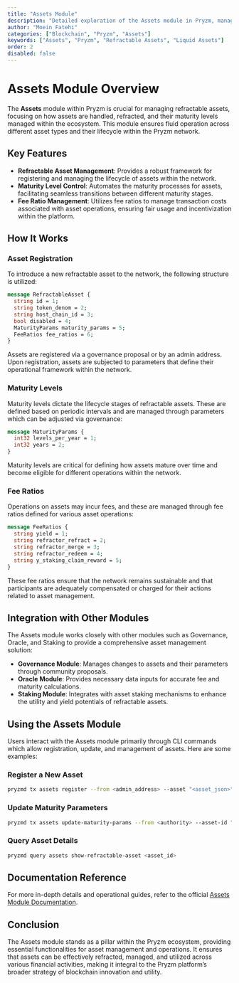 ```yaml
---
title: "Assets Module"
description: "Detailed exploration of the Assets module in Pryzm, managing refractable assets and their operations."
author: "Moein Fatehi"
categories: ["Blockchain", "Pryzm", "Assets"]
keywords: ["Assets", "Pryzm", "Refractable Assets", "Liquid Assets"]
order: 2
disabled: false
---
```


# Assets Module Overview

The **Assets** module within Pryzm is crucial for managing refractable assets, focusing on how assets are handled, refracted, and their maturity levels managed within the ecosystem. This module ensures fluid operation across different asset types and their lifecycle within the Pryzm network.

## Key Features

- **Refractable Asset Management**: Provides a robust framework for registering and managing the lifecycle of assets within the network.
- **Maturity Level Control**: Automates the maturity processes for assets, facilitating seamless transitions between different maturity stages.
- **Fee Ratio Management**: Utilizes fee ratios to manage transaction costs associated with asset operations, ensuring fair usage and incentivization within the platform.

## How It Works

### Asset Registration

To introduce a new refractable asset to the network, the following structure is utilized:

```protobuf
message RefractableAsset {
  string id = 1;
  string token_denom = 2;
  string host_chain_id = 3;
  bool disabled = 4;
  MaturityParams maturity_params = 5;
  FeeRatios fee_ratios = 6;
}
```

Assets are registered via a governance proposal or by an admin address. Upon registration, assets are subjected to parameters that define their operational framework within the network.

### Maturity Levels

Maturity levels dictate the lifecycle stages of refractable assets. These are defined based on periodic intervals and are managed through parameters which can be adjusted via governance:

```protobuf
message MaturityParams {
  int32 levels_per_year = 1;
  int32 years = 2;
}
```

Maturity levels are critical for defining how assets mature over time and become eligible for different operations within the network.

### Fee Ratios

Operations on assets may incur fees, and these are managed through fee ratios defined for various asset operations:

```protobuf
message FeeRatios {
  string yield = 1;
  string refractor_refract = 2;
  string refractor_merge = 3;
  string refractor_redeem = 4;
  string y_staking_claim_reward = 5;
}
```

These fee ratios ensure that the network remains sustainable and that participants are adequately compensated or charged for their actions related to asset management.

## Integration with Other Modules

The Assets module works closely with other modules such as Governance, Oracle, and Staking to provide a comprehensive asset management solution:

- **Governance Module**: Manages changes to assets and their parameters through community proposals.
- **Oracle Module**: Provides necessary data inputs for accurate fee and maturity calculations.
- **Staking Module**: Integrates with asset staking mechanisms to enhance the utility and yield potentials of refractable assets.

## Using the Assets Module

Users interact with the Assets module primarily through CLI commands which allow registration, update, and management of assets. Here are some examples:

### Register a New Asset

```bash
pryzmd tx assets register --from <admin_address> --asset "<asset_json>"
```

### Update Maturity Parameters

```bash
pryzmd tx assets update-maturity-params --from <authority> --asset-id "<id>" --params "<params_json>"
```

### Query Asset Details

```bash
pryzmd query assets show-refractable-asset <asset_id>
```

## Documentation Reference

For more in-depth details and operational guides, refer to the official [Assets Module Documentation](https://docs.pryzm.zone/core/assets).

## Conclusion

The Assets module stands as a pillar within the Pryzm ecosystem, providing essential functionalities for asset management and operations. It ensures that assets can be effectively refracted, managed, and utilized across various financial activities, making it integral to the Pryzm platform’s broader strategy of blockchain innovation and utility.